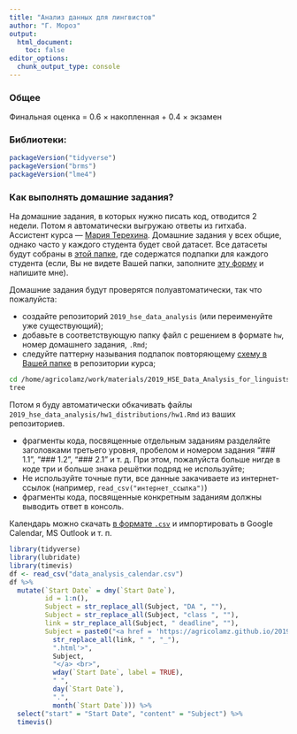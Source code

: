 ```yaml
---
title: "Анализ данных для лингвистов"
author: "Г. Мороз"
output:
  html_document:
    toc: false
editor_options: 
  chunk_output_type: console
---
```


### Общее

Финальная оценка = 0.6 $\times$ накопленная + 0.4 $\times$ экзамен

### Библиотеки:
```r
packageVersion("tidyverse")
packageVersion("brms")
packageVersion("lme4")
```

### Как выполнять домашние задания?
На домашние задания, в которых нужно писать код, отводится 2 недели. Потом я автоматически выгружаю ответы из гитхаба. Ассистент курса --- [Мария Терехина](maria.myslina@gmail.com). Домашние задания у всех общие, однако часто у каждого студента будет свой датасет. Все датасеты будут собраны в [этой папке](https://github.com/agricolamz/2019_data_analysis_for_linguists/tree/master/data/students), где содержатся подпапки для каждого студента (если, Вы не видете Вашей папки, заполните [эту форму](https://goo.gl/forms/ImsaSzpW1krTnRnJ3) и напишите мне).

Домашние задания будут проверятся полуавтоматически, так что пожалуйста:

* создайте репозиторий `2019_hse_data_analysis` (или переименуйте уже существующий);
* добавьте в соответствующую папку файл с решением в формате `hw`, номер домашнего задания, `.Rmd`;
* следуйте паттерну называния подпапок повторяющему [схему в Вашей папке](https://github.com/agricolamz/2019_data_analysis_for_linguists/tree/master/data/students) в репозитории курса;

```bash
cd /home/agricolamz/work/materials/2019_HSE_Data_Analysis_for_linguists/data/answers/creaciond
tree
```

Потом я буду автоматически обкачивать файлы `2019_hse_data_analysis/hw1_distributions/hw1.Rmd` из ваших репозиториев.

* фрагменты кода, посвященные отдельным заданиям разделяйте заголовками третьего уровня, пробелом и номером задания "### 1.1", "### 1.2", "### 2.1" и т. д. При этом, пожалуйста больше нигде в коде три и больше знака решётки подряд не используйте;
* Не используйте точные пути, все данные закачиваете из интернет-ссылок (например, `read_csv("интернет_ссылка")`)
* фрагменты кода, посвященные конкретным заданиям должны выводить ответ в консоль.

Календарь можно скачать [в формате `.csv`](https://raw.githubusercontent.com/agricolamz/2019_data_analysis_for_linguists/master/data_analysis_calendar.csv) и импортировать в Google Calendar, MS Outlook и т. п.

```r
library(tidyverse)
library(lubridate)
library(timevis)
df <- read_csv("data_analysis_calendar.csv")
df %>% 
  mutate(`Start Date` = dmy(`Start Date`),
         id = 1:n(),
         Subject = str_replace_all(Subject, "DA ", ""),
         Subject = str_replace_all(Subject, "class ", ""),
         link = str_replace_all(Subject, " deadline", ""),
         Subject = paste0("<a href = 'https://agricolamz.github.io/2019_data_analysis_for_linguists/",
           str_replace_all(link, " ", "_"),
           ".html'>",
           Subject,
           "</a> <br>",
           wday(`Start Date`, label = TRUE),
           " ",
           day(`Start Date`),
           ".",
           month(`Start Date`))) %>% 
  select("start" = "Start Date", "content" = "Subject") %>% 
  timevis()
```

